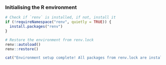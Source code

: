 
### Initialising the R environment
```r
# Check if `renv` is installed, if not, install it
if (!requireNamespace("renv", quietly = TRUE)) {
  install.packages("renv")
}

# Restore the environment from renv.lock
renv::autoload()
renv::restore()

cat("Environment setup complete! All packages from renv.lock are installed and ready to use")
```